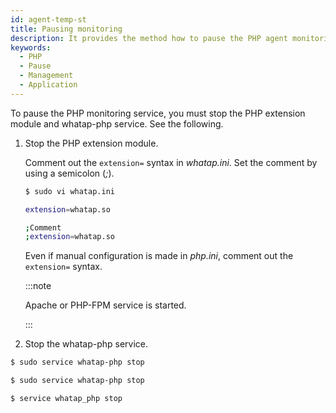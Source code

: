 ```yaml
---
id: agent-temp-st
title: Pausing monitoring
description: It provides the method how to pause the PHP agent monitoring.
keywords:
  - PHP
  - Pause
  - Management
  - Application
---
```



To pause the PHP monitoring service, you must stop the PHP extension module and whatap-php service. See the following.

1. Stop the PHP extension module. 

   Comment out the `extension=` syntax in _whatap.ini_. Set the comment by using a semicolon (_;_).

   ```bash
   $ sudo vi whatap.ini

   extension=whatap.so

   ;Comment
   ;extension=whatap.so
   ```

   Even if manual configuration is made in _php.ini_, comment out the `extension=` syntax. 

   :::note

   Apache or PHP-FPM service is started.

   :::

2. Stop the whatap-php service.

<Tabs>
<TabItem value="rdct" label="Red Hat/CentOS" default>

   ```bash
   $ sudo service whatap-php stop
   ```

</TabItem>
<TabItem value="dbub" label="Debian/Ubuntu">

   ```bash
   $ sudo service whatap-php stop
   ```

</TabItem>
<TabItem value="frbsd" label="FreeBSD">

   ```bash
   $ service whatap_php stop
   ```

</TabItem>
</Tabs>
